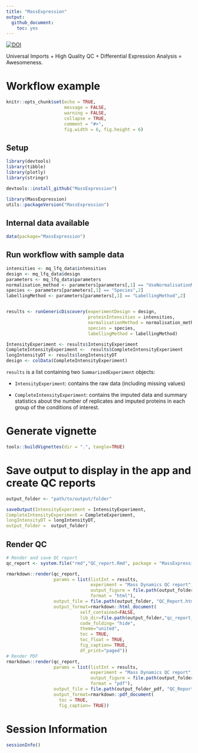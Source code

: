 ```yaml
---
title: "MassExpression"
output:
  github_document:
    toc: yes
---
```


[![DOI](https://zenodo.org/badge/377716166.svg)](https://zenodo.org/badge/latestdoi/377716166)

Universal Imports + High Quality QC + Differential Expression Analysis = Awesomeness. 

# Workflow example

```r
knitr::opts_chunk$set(echo = TRUE,
                      message = FALSE,
                      warning = FALSE,
                      collapse = TRUE,
                      comment = "#>", 
                      fig.width = 6, fig.height = 6)
```


## Setup 

```r
library(devtools)
library(tibble)
library(plotly)
library(stringr)
```

```r
devtools::install_github("MassExpression")
```


```r
library(MassExpression)
utils::packageVersion("MassExpression")
```

## Internal data available 

```r
data(package="MassExpression")
```


## Run workflow with sample data


```r
intensities <- mq_lfq_data$intensities
design <- mq_lfq_data$design
parameters <- mq_lfq_data$parameters
normalisation_method <- parameters[parameters[,1] == "UseNormalisationMethod",2]
species <- parameters[parameters[,1] == "Species",2]
labellingMethod <- parameters[parameters[,1] == "LabellingMethod",2]


results <- runGenericDiscovery(experimentDesign = design, 
                               proteinIntensities = intensities, 
                               normalisationMethod = normalisation_method, 
                               species = species, 
                               labellingMethod = labellingMethod)

IntensityExperiment <- results$IntensityExperiment
CompleteIntensityExperiment <-  results$CompleteIntensityExperiment
longIntensityDT <- results$longIntensityDT
design <- colData(CompleteIntensityExperiment)
```


`results` is a list containing two `SummarizedExperiment` objects:

  - `IntensityExperiment`: contains the raw data (including missing values)
  
  - `CompleteIntensityExperiment`: contains the imputed data and summary statistics about the number of replicates and imputed proteins in each group of the conditions of interest. 


# Generate vignette

```r
tools::buildVignettes(dir = ".", tangle=TRUE)
```


# Save output to display in the app and create QC reports

```r
output_folder <- "path/to/output/folder"

saveOutput(IntensityExperiment = IntensityExperiment, 
CompleteIntensityExperiment = CompleteExperiment,
longIntensityDT = longIntensityDT, 
output_folder =  output_folder)
```

## Render QC 

```r
# Render and save QC report 
qc_report <- system.file("rmd","QC_report.Rmd", package = "MassExpression")

rmarkdown::render(qc_report,
                  params = list(listInt = results,
                                experiment = "Mass Dynamics QC report",
                                output_figure = file.path(output_folder, "figure_html/"),
                                format = "html"),
                  output_file = file.path(output_folder, "QC_Report.html"),
                  output_format=rmarkdown::html_document(
                            self_contained=FALSE,
                            lib_dir=file.path(output_folder,"qc_report_files"),
                            code_folding= "hide",
                            theme="united",
                            toc = TRUE,
                            toc_float = TRUE,
                            fig_caption= TRUE,
                            df_print="paged"))
# Render PDF
rmarkdown::render(qc_report,
                  params = list(listInt = results,
                                experiment = "Mass Dynamics QC report",
                                output_figure = file.path(output_folder_pdf, "figure_pdf/"),
                                format = "pdf"),
                  output_file = file.path(output_folder_pdf, "QC_Report.pdf"),
                  output_format=rmarkdown::pdf_document(
                    toc = TRUE,
                    fig_caption= TRUE))
```



# Session Information

```r
sessionInfo()
```
